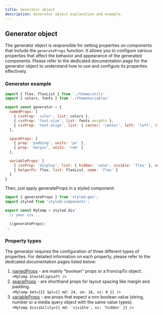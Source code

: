 ```yaml
---
title: Generator object
description: Generator object explanation and example.
---
```


## Generator object

The generator object is responsible for setting properties on components that include the `generateProps` function.
It allows you to configure various properties that affect the behavior and appearance of the generated components.
Please refer to the dedicated documentation page for the generator object to understand how to use and configure its properties effectively.

### Generator example

```javascript title="generator.js"
import { flex, flexList } from './theme/utils'
import { colors, fonts } from './themeVariables'

export const generator = {
  namedProps: [
    { cssProp: 'color', list: colors },
    { cssProp: 'font-size', list: fonts.weights },
    { cssProp: 'text-align', list: { center: 'center', left: 'left', right: 'right' }, prefix: 'textAlign' }
  ],

  spaceProps: [
    { prop: 'padding', units: 'px' },
    { prop: 'margin', units: 'rem' }
  ],

  variableProps: [
    { cssProp: 'display', list: { hidden: 'none', visible: 'flex' }, name: 'visibility' },
    { helperFn: flex, list: flexList, name: 'flex' }
  ]
}
```

Then, just apply generateProps in a styled component:

```jsx title="MyComp.js"
import { generateProps } from 'styled-gen';
import styled from 'styled-components';

export const MyComp = styled.div`
  // your css...

  ${generateProps};
`;
```

### Property types

The generator requires the configuration of three different types of properties. For detailed information on each property, please refer to the dedicated documentation pages listed below:

1. [namedProps](/named-props) - are mainly "boolean" props or a from/upTo object.\
    `<MyComp $textAlignLeft />`
2. [spaceProps](/space-props) - are shorthand props for layout spacing like margin and padding.\
    `<MyComp $mt={2} $pl={{ md: 24, sm: 16, xs: 8 }} />`
3. [variableProps](/variable-props) - are props that expect a non boolean value (string, number or a media query object with the same value types).\
    `<MyComp $visibility={{ md: 'visible', xs: 'hidden' }} />`

